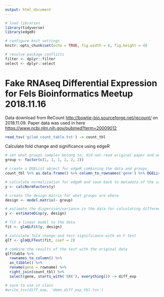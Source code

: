 ```yaml
---
output: html_document
---
```


```r
# load libraries
library(tidyverse)
library(edgeR)

# configure knit settings
knitr::opts_chunk$set(echo = TRUE, fig.width = 6, fig.height = 4)

# resolve package conflicts
filter <- dplyr::filter
select <- dplyr::select
```

# Fake RNAseq Differential Expression for Fels Bioinformatics Meetup 2018.11.16

Data download from ReCount <http://bowtie-bio.sourceforge.net/recount/> on 2018.11.09. Paper data was used in here <https://www.ncbi.nlm.nih.gov/pubmed?term=20009012>

```r
read_tsv('gilad_count_table.txt') -> count_tbl
```

Calculate fold change and significance using edgeR

```r
# set what groups samples belong to; did not read original paper and aribitrarily decided on triplicates based on the order of the samples in the table
group <- factor(c(1, 1, 1, 2, 2, 2))

# create a DGEList object for edgeR combining the data and groups
count_tbl %>% as.data.frame() %>% column_to_rownames('gene') %>% DGEList(counts = ., group = group) -> y

# calculate normalization for edgeR and save back to metadata of the same DGEList object
y <- calcNormFactors(y)

# create the design matrix for what groups are where
design <- model.matrix(~ group)

# estimate the dispersion/variance in the data for calculating differential expression
y <- estimateDisp(y, design)

# fit a linear model to the data
fit <- glmQLFit(y, design)

# calculate fold change and test significance with an F test
qlf <- glmQLFTest(fit, coef = 2)
```

```r
# combine the results of the test with the original data
qlf$table %>% 
  rownames_to_column() %>% 
  as_tibble() %>% 
  rename(gene = rowname) %>%
  right_join(count_tbl) %>%
  select(gene, starts_with('SRX'), everything()) -> diff_exp
```

```r
# save to use in class
#write_tsv(diff_exp, 'demo_diff_exp_tbl.tsv')
```

<br><br>

